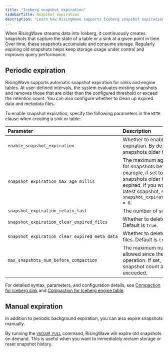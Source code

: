 ```yaml
---
title: "Iceberg snapshot expiration"
sidebarTitle: Snapshot expiration
description: "Learn how RisingWave supports Iceberg snapshot expiration for sinks and engine tables."
---
```


When RisingWave streams data into Iceberg, it continuously creates snapshots that capture the state of a table or a sink at a given point in time. Over time, these snapshots accumulate and consume storage. Regularly expiring old snapshots helps keep storage usage under control and improves query performance.

## Periodic expiration

RisingWave supports automatic snapshot expiration for sinks and engine tables. At user-defined intervals, the system evaluates existing snapshots and removes those that are older than the configured threshold or exceed the retention count. You can also configure whether to clean up expired data and metadata files.

To enable snapshot expiration, specify the following parameters in the `WITH` clause when creating a sink or table:

| Parameter                                      | Description                                                                 |
|:-----------------------------------------------|:----------------------------------------------------------------------------|
| `enable_snapshot_expiration` | Whether to enable snapshot expiration. By default, it removes snapshots older than 5 days. |
| `snapshot_expiration_max_age_millis` | The maximum age (in milliseconds) for snapshots before they expire. For example, if set to 3600000, snapshots older than 1 hour will be expired. If you want to keep only the latest snapshot, set `snapshot_expiration_max_age_millis = 0`. |
| `snapshot_expiration_retain_last` | The number of snapshots to retain. |
| `snapshot_expiration_clear_expired_files` | Whether to delete expired data files. Default is `true`. |
| `snapshot_expiration_clear_expired_meta_data` | Whether to delete expired metadata files. Default is `true`. |
| `max_snapshots_num_before_compaction` | The maximum number of snapshots allowed since the last rewrite operation. If set, sink will check snapshot count and wait if exceeded. |

For detailed syntax, parameters, and configuration details, see [Compaction for Iceberg sink](/iceberg/deliver-to-iceberg#compaction-for-iceberg-sink) and [Compaction for Iceberg engine table](/iceberg/create-manage-native-iceberg-tables#compaction-for-native-iceberg-tables).

## Manual expiration

In addition to periodic background expiration, you can also expire snapshots manually.  

By running the [`VACUUM FULL`](/sql/commands/sql-vacuum) command, RisingWave will expire old snapshots on demand. This is useful when you want to immediately reclaim storage or reset snapshot history.
